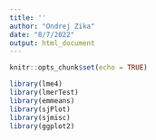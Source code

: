 ```yaml
---
title: ''
author: "Ondrej Zika"
date: "8/7/2022"
output: html_document
---
```


```r
knitr::opts_chunk$set(echo = TRUE)

library(lme4)
library(lmerTest)
library(emmeans)
library(sjPlot)
library(sjmisc)
library(ggplot2)
```


